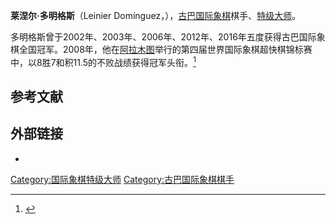 {{Infobox chess player
|image = Dominguez perez leinier 20081119 olympiade dresden.jpg
|name = 莱涅尔·多明格斯
|caption = 摄于2008年
|birthname = Leinier Domínguez Pérez
|country = {{CUB}}
|birth_date = {{Birth date and age|1983|9|23}}
|birth_place = [[古巴|古巴]][[哈瓦那|哈瓦那]]
|death_date = 
|death_place = 
|title = [[国际象棋特级大师|特级大师]]
|worldchampion = 
|womensworldchampion = 
|rating =
|peakrating = 2768（2014年5月）
|peakranking = 10（2014年5月）
|FideID = 3503240
}}
'''莱涅尔·多明格斯'''（Leinier Domínguez，{{bd|1983年|9月23日}}），[[古巴|古巴]][[国际象棋|国际象棋]]棋手、[[国际象棋特级大师|特级大师]]。

多明格斯曾于2002年、2003年、2006年、2012年、2016年五度获得古巴国际象棋全国冠军。2008年，他在[[阿拉木图|阿拉木图]]举行的第四届世界国际象棋超快棋锦标赛中，以8胜7和积11.5的不败战绩获得冠军头衔。<ref>{{cite web|url=http://sports.sina.com.cn/go/2008-11-09/10504060554.shtml|title=国象超快棋世锦赛 古巴棋手多明格斯金身不败问鼎|date=2008-11-09|publisher=新浪体育}}</ref>

== 参考文献 ==
{{reflist}}

== 外部链接 ==
*{{Chessgames player|id=49080|name=Leinier Dominguez-Perez}}

{{chess-bio-stub}}
[[Category:国际象棋特级大师|Category:国际象棋特级大师]]
[[Category:古巴国际象棋棋手|Category:古巴国际象棋棋手]]